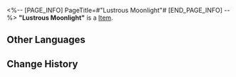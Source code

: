<%-- [PAGE_INFO]
PageTitle=#"Lustrous Moonlight"#
[END_PAGE_INFO] --%>
{{Item Infobox
|title       = "Lustrous Moonlight"
|id          = 210209
|image       = Item Lustrous Moonlight.png
|type        = 
|invCategory = Valuables
|rarity      = 3
|effect      =
A record that can be played on the Express' phonograph. It might be a chance acquisition or a gift from someone else. All sorts of memories surge up when the music plays &mdash; the smiles, encounters, touches, and the excitement of battle. Maybe that is why people still collect records even as society rapidly advances.
The current record contains the track "Lustrous Moonlight."
|description =

''Stainless is the clear night. The moon is silver bright. Fill my cup, and make sure it brims up.''
}}
'''"Lustrous Moonlight"''' is a [[Item]].

==Other Languages==
{{Other Languages
|en   = "Lustrous Moonlight"
|zhs  = 《邀挽明月成宵宴》
|zht  = 〈邀挽明月成宵宴〉
|ja   = 『明月邀えて宵宴成す』
|ko   = ≪달빛의 연회≫
|es   = Luz de luna refulgente
|fr   = « Lustrous Moonlight »
|ru   = Lustrous Moonlight
|th   = "Lustrous Moonlight"
|vi   = "Ánh Trăng Vằng Vặc"
|de   = „Schimmerndes Mondlicht“
|id   = "Lustrous Moonlight"
|pt   = "Lustrous Moonlight"
}}

==Change History==
{{Change History|2.0}}